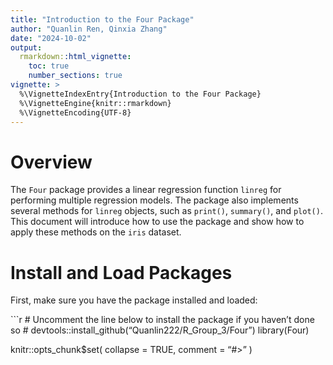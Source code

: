 ```yaml
---
title: "Introduction to the Four Package"
author: "Quanlin Ren, Qinxia Zhang"
date: "2024-10-02"
output: 
  rmarkdown::html_vignette:
    toc: true
    number_sections: true
vignette: >
  %\VignetteIndexEntry{Introduction to the Four Package} 
  %\VignetteEngine{knitr::rmarkdown}
  %\VignetteEncoding{UTF-8}
---
```


# Overview

The `Four` package provides a linear regression function `linreg` for performing multiple regression models. The package also implements several methods for `linreg` objects, such as `print()`, `summary()`, and `plot()`. This document will introduce how to use the package and show how to apply these methods on the `iris` dataset.

# Install and Load Packages

First, make sure you have the package installed and loaded:

```r
# Uncomment the line below to install the package if you haven't done so
# devtools::install_github("Quanlin222/R_Group_3/Four")
library(Four)

knitr::opts_chunk$set(
  collapse = TRUE,
  comment = "#>"
)
